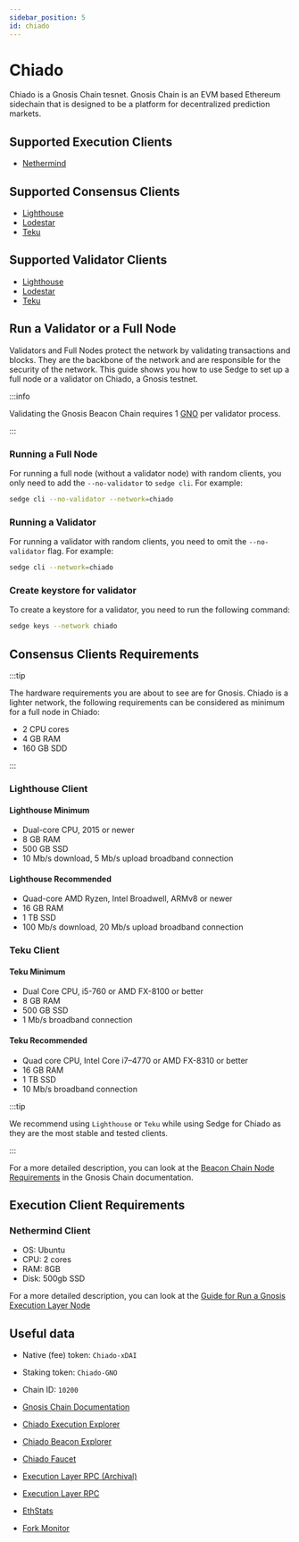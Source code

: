 ```yaml
---
sidebar_position: 5
id: chiado
---
```


# Chiado

Chiado is a Gnosis Chain tesnet. Gnosis Chain is an EVM based Ethereum sidechain that is designed to be a platform for
decentralized prediction markets.

## Supported Execution Clients
- [Nethermind](https://docs.nethermind.io/)

## Supported Consensus Clients
- [Lighthouse](https://lighthouse-book.sigmaprime.io/)
- [Lodestar](https://chainsafe.github.io/lodestar/)
- [Teku](https://docs.teku.consensys.net/en/latest/)

## Supported Validator Clients
- [Lighthouse](https://lighthouse-book.sigmaprime.io/)
- [Lodestar](https://chainsafe.github.io/lodestar/)
- [Teku](https://docs.teku.consensys.net/en/latest/)

## Run a Validator or a Full Node

Validators and Full Nodes protect the network by validating transactions and blocks. They are the backbone of the
network and are responsible for the security of the network. This guide shows you how to use Sedge to set up a full node or a validator on Chiado, a Gnosis testnet.

:::info

Validating the Gnosis Beacon Chain requires 1
[GNO](https://docs.gnosischain.com/about/tokens/gno) per validator process.

:::

### Running a Full Node

For running a full node (without a validator node) with random clients, you only need to add the `--no-validator` to `sedge cli`. For example:

```bash
sedge cli --no-validator --network=chiado
```

### Running a Validator

For running a validator with random clients, you need to omit the `--no-validator` flag. For example:

```bash
sedge cli --network=chiado
```

### Create keystore for validator

To create a keystore for a validator, you need to run the following command:

```bash
sedge keys --network chiado
```

## Consensus Clients Requirements

:::tip

The hardware requirements you are about to see are for Gnosis. Chiado is a lighter network, the following requirements can be considered as minimum for a full node in Chiado:
- 2 CPU cores
- 4 GB RAM
- 160 GB SDD

:::

### Lighthouse Client
#### Lighthouse Minimum

- Dual-core CPU, 2015 or newer
- 8 GB RAM
- 500 GB SSD
- 10 Mb/s download, 5 Mb/s upload broadband connection

#### Lighthouse Recommended

- Quad-core AMD Ryzen, Intel Broadwell, ARMv8 or newer
- 16 GB RAM
- 1 TB SSD
- 100 Mb/s download, 20 Mb/s upload broadband connection

### Teku Client
#### Teku Minimum

- Dual Core CPU, i5-760 or AMD FX-8100 or better
- 8 GB RAM
- 500 GB SSD
- 1 Mb/s broadband connection

#### Teku Recommended

- Quad core CPU, Intel Core i7–4770 or AMD FX-8310 or better
- 16 GB RAM
- 1 TB SSD
- 10 Mb/s broadband connection

:::tip

We recommend using `Lighthouse` or `Teku` while using Sedge for Chiado as they are the most stable and tested clients.

:::

For a more detailed description, you can look at the [Beacon Chain Node Requirements](https://docs.gnosischain.com/node/consensus-layer-validator#beacon-chain-node-requirements) in the Gnosis Chain documentation.

## Execution Client Requirements

### Nethermind Client
- OS: Ubuntu
- CPU: 2 cores
- RAM: 8GB
- Disk: 500gb SSD

For a more detailed description, you can look at the [Guide for Run a Gnosis Execution Layer Node](https://docs.gnosischain.com/node/execution-layer-validator)

## Useful data

- Native (fee) token: `Chiado-xDAI`
- Staking token: `Chiado-GNO`
- Chain ID: `10200`

- [Gnosis Chain Documentation](https://docs.gnosischain.com/)
- [Chiado Execution Explorer](https://blockscout.chiadochain.net/)
- [Chiado Beacon Explorer](https://beacon.chiadochain.net/)
- [Chiado Faucet](https://gnosisfaucet.com/)
- [Execution Layer RPC (Archival)](https://rpc.eu-central-2.gateway.fm/v3/gnosis/archival/chiado)
- [Execution Layer RPC](https://rpc.chiadochain.net)
- [EthStats](https://ethstats.chiadochain.net/)
- [Fork Monitor](https://forkmon.chiadochain.net/)
